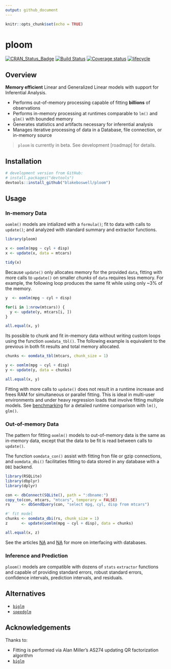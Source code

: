 ```yaml
---
output: github_document
---
```


```r
knitr::opts_chunk$set(echo = TRUE)
```

# ploom

[![CRAN_Status_Badge](https://www.r-pkg.org/badges/version/ploom)](https://cran.r-project.org/package=ploom)
[![Build Status](https://api.travis-ci.com/blakeboswell/ploom.svg?branch=develop)](https://api.travis-ci.com/blakeboswell/ploom)
[![Coverage status](https://codecov.io/gh/blakeboswell/ploom/branch/develop/graph/badge.svg)](https://codecov.io/github/blakeboswell/ploom?branch=develop)
[![lifecycle](https://img.shields.io/badge/lifecycle-experimental-orange.svg)](https://www.tidyverse.org/lifecycle/#experimental)

<!-- [AppVeyor Build Status]() -->

## Overview

__Memory efficient__ Linear and Generalized Linear models with support for Inferential Analysis.

- Performs out-of-memory processing capable of fitting __billions__ of observations
- Performs in-memory processing at runtimes comparable to `lm()` and `glm()` with bounded memory
- Generates statistics and artifacts necessary for inferential analysis
- Manages iterative processing of data in a Database, file connection, or in-memory source

> `ploom` is currently in beta.  See development [roadmap] for details.

## Installation

```r
# development version from GitHub:
# install.packages("devtools")
devtools::install_github("blakeboswell/ploom")
```

## Usage

### In-memory Data

`oomlm()` models are intialized with a `formula()`; fit to data with calls to `update()`; and analyzed with standard summary and extractor functions.

```r
library(ploom)

x <- oomlm(mpg ~ cyl + disp)
x <- update(x, data = mtcars)

tidy(x)
```

Because `update()` only allocates memory for the provided `data`, fitting with more calls to `update()` on smaller _chunks_ of `data` requires less memory. For example, the following loop produces the same fit while using only ~3% of the memory.

```r
y  <- oomlm(mpg ~ cyl + disp)

for(i in 1:nrow(mtcars)) {
  y <- update(y, mtcars[i, ])
}

all.equal(x, y)
```

Its possible to chunk and fit in-memory data without writing custom loops using the function `oomdata_tbl()`. The following example is equivalent to the previous in both fit results and total memory allocated.

```r
chunks <- oomdata_tbl(mtcars, chunk_size = 1)

y <- oomlm(mpg ~ cyl + disp)
y <- update(y, data = chunks)

all.equal(x, y)
```

Fitting with more calls to `update()` does not result in a runtime increase and frees RAM for simultaneous or parallel fitting. This is ideal in multi-user environments and under heavy regression loads that involve fitting multiple models. See [benchmarking]('/articles/benchmark.html) for a detailed runtime comparison with `lm()`, `glm()`. 

### Out-of-memory Data

The pattern for fitting `oomlm()` models to out-of-memory data is the same as in-memory data, except that the data to be fit is read between calls to `update()`.

The function `oomdata_con()` assist with fitting fron file or gzip connections, and `oomdata_dbi()` facilitaties fitting to data stored in any database with a `DBI` backend.

```r
library(RSQLite)
library(dbplyr)
library(dplyr)

con <- dbConnect(SQLite(), path = ":dbname:")
copy_to(con, mtcars, "mtcars", temporary = FALSE)
rs     <- dbSendQuery(con, "select mpg, cyl, disp from mtcars")

#' fit model
chunks <- oomdata_dbi(rs, chunk_size = 1)
z      <- update(oomlm(mpg ~ cyl + disp), data = chunks)

all.equal(x, z)
```

See the articles [NA]() and [NA]() for more on interfacing with databases.

### Inference and Prediction

`ploom()` models are compatible with dozens of `stats` `extractor` functions and capable of providing standard errors, robust standard errors, confidence intervals, prediction intervals, and residuals. 

## Alternatives

- [`biglm`](https://cran.r-project.org/web/packages/biglm/index.html)
- [`speedglm`](https://cran.r-project.org/web/packages/speedglm/index.html)

## Acknowledgements

Thanks to:

- Fitting is performed via Alan Miller’s AS274 updating QR factorization algorithm
- [`biglm`](https://cran.r-project.org/web/packages/biglm/index.html)

